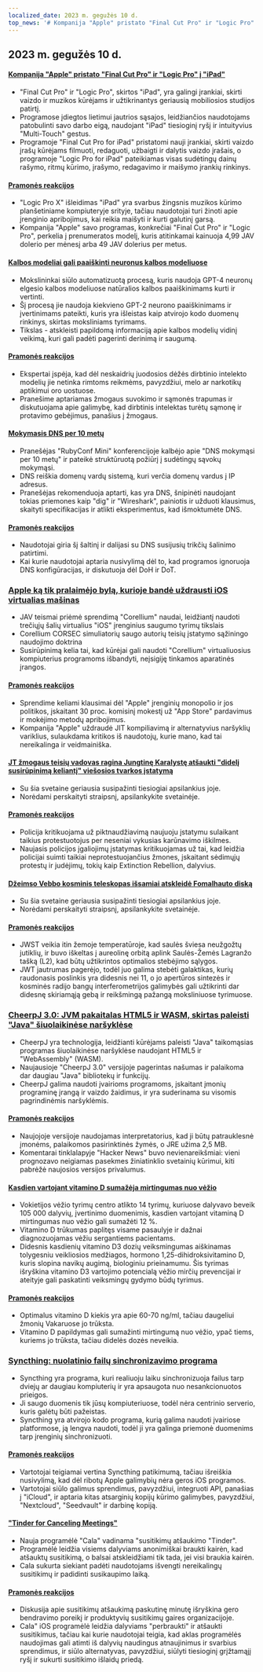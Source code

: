 ```yaml
---
localized_date: 2023 m. gegužės 10 d.
top_news: '# Kompanija "Apple" pristato "Final Cut Pro" ir "Logic Pro" į "iPad"'
---
```




## 2023 m. gegužės 10 d.

#### [Kompanija "Apple" pristato "Final Cut Pro" ir "Logic Pro" į "iPad"](https://www.apple.com/newsroom/2023/05/apple-brings-final-cut-pro-and-logic-pro-to-ipad/)

- "Final Cut Pro" ir "Logic Pro", skirtos "iPad", yra galingi įrankiai, skirti vaizdo ir muzikos kūrėjams ir užtikrinantys geriausią mobiliosios studijos patirtį.
- Programose įdiegtos lietimui jautrios sąsajos, leidžiančios naudotojams patobulinti savo darbo eigą, naudojant "iPad" tiesioginį ryšį ir intuityvius "Multi-Touch" gestus.
- Programoje "Final Cut Pro for iPad" pristatomi nauji įrankiai, skirti vaizdo įrašų kūrėjams filmuoti, redaguoti, užbaigti ir dalytis vaizdo įrašais, o programoje "Logic Pro for iPad" pateikiamas visas sudėtingų dainų rašymo, ritmų kūrimo, įrašymo, redagavimo ir maišymo įrankių rinkinys.

#### [Pramonės reakcijos](http://news.ycombinator.com/item?id=35873732)

- "Logic Pro X" išleidimas "iPad" yra svarbus žingsnis muzikos kūrimo planšetiniame kompiuteryje srityje, tačiau naudotojai turi žinoti apie įrenginio apribojimus, kai reikia maišyti ir kurti galutinį garsą.
- Kompanija "Apple" savo programas, konkrečiai "Final Cut Pro" ir "Logic Pro", perkelia į prenumeratos modelį, kuris atitinkamai kainuoja 4,99 JAV dolerio per mėnesį arba 49 JAV dolerius per metus.

#### [Kalbos modeliai gali paaiškinti neuronus kalbos modeliuose](https://openai.com/research/language-models-can-explain-neurons-in-language-models)

- Mokslininkai siūlo automatizuotą procesą, kuris naudoja GPT-4 neuronų elgesio kalbos modeliuose natūralios kalbos paaiškinimams kurti ir vertinti.
- Šį procesą jie naudoja kiekvieno GPT-2 neurono paaiškinimams ir įvertinimams pateikti, kuris yra išleistas kaip atvirojo kodo duomenų rinkinys, skirtas moksliniams tyrimams.
- Tikslas - atskleisti papildomą informaciją apie kalbos modelių vidinį veikimą, kuri gali padėti pagerinti derinimą ir saugumą.

#### [Pramonės reakcijos](http://news.ycombinator.com/item?id=35877402)

- Ekspertai įspėja, kad dėl neskaidrių juodosios dėžės dirbtinio intelekto modelių jie netinka rimtoms reikmėms, pavyzdžiui, melo ar narkotikų aptikimui oro uostuose.
- Pranešime aptariamas žmogaus suvokimo ir sąmonės trapumas ir diskutuojama apie galimybę, kad dirbtinis intelektas turėtų sąmonę ir protavimo gebėjimus, panašius į žmogaus.

#### [Mokymasis DNS per 10 metų](https://jvns.ca/blog/2023/05/08/new-talk-learning-dns-in-10-years/)

- Pranešėjas "RubyConf Mini" konferencijoje kalbėjo apie "DNS mokymąsi per 10 metų" ir pateikė struktūruotą požiūrį į sudėtingų sąvokų mokymąsi.
- DNS reiškia domenų vardų sistemą, kuri verčia domenų vardus į IP adresus.
- Pranešėjas rekomenduoja aptarti, kas yra DNS, šnipinėti naudojant tokias priemones kaip "dig" ir "Wireshark", painiotis ir užduoti klausimus, skaityti specifikacijas ir atlikti eksperimentus, kad išmoktumėte DNS.

#### [Pramonės reakcijos](http://news.ycombinator.com/item?id=35870654)

- Naudotojai giria šį šaltinį ir dalijasi su DNS susijusių trikčių šalinimo patirtimi.
- Kai kurie naudotojai aptaria nusivylimą dėl to, kad programos ignoruoja DNS konfigūracijas, ir diskutuoja dėl DoH ir DoT.

### [Apple ką tik pralaimėjo bylą, kurioje bandė uždrausti iOS virtualias mašinas](https://www.techradar.com/news/apple-just-lost-its-lawsuit-trying-to-ban-ios-virtual-machines)

- JAV teismai priėmė sprendimą "Corellium" naudai, leidžiantį naudoti trečiųjų šalių virtualius "iOS" įrenginius saugumo tyrimų tikslais
- Corellium CORSEC simuliatorių saugo autorių teisių įstatymo sąžiningo naudojimo doktrina
- Susirūpinimą kelia tai, kad kūrėjai gali naudoti "Corellium" virtualiuosius kompiuterius programoms išbandyti, neįsigiję tinkamos aparatinės įrangos.

#### [Pramonės reakcijos](http://news.ycombinator.com/item?id=35880466)

- Sprendime keliami klausimai dėl "Apple" įrenginių monopolio ir jos politikos, įskaitant 30 proc. komisinį mokestį už "App Store" pardavimus ir mokėjimo metodų apribojimus.
- Kompanija "Apple" uždraudė JIT kompiliavimą ir alternatyvius naršyklių variklius, sulaukdama kritikos iš naudotojų, kurie mano, kad tai nereikalinga ir veidmainiška.

#### [JT žmogaus teisių vadovas ragina Jungtinę Karalystę atšaukti "didelį susirūpinimą keliantį" viešosios tvarkos įstatymą](https://www.ohchr.org/en/press-releases/2023/04/un-human-rights-chief-urges-uk-reverse-deeply-troubling-public-order-bill)

- Su šia svetaine geriausia susipažinti tiesiogiai apsilankius joje.
- Norėdami perskaityti straipsnį, apsilankykite svetainėje.

#### [Pramonės reakcijos](http://news.ycombinator.com/item?id=35871394)

- Policija kritikuojama už piktnaudžiavimą naujuoju įstatymu sulaikant taikius protestuotojus per neseniai vykusias karūnavimo iškilmes.
- Naujasis policijos įgaliojimų įstatymas kritikuojamas už tai, kad leidžia policijai suimti taikiai neprotestuojančius žmones, įskaitant sėdimųjų protestų ir judėjimų, tokių kaip Extinction Rebellion, dalyvius.

#### [Džeimso Vebbo kosminis teleskopas išsamiai atskleidė Fomalhauto diską](https://skyandtelescope.org/astronomy-news/the-james-webb-space-telescope-reveals-fomalhauts-disk-in-unprecedented-detail/)

- Su šia svetaine geriausia susipažinti tiesiogiai apsilankius joje.
- Norėdami perskaityti straipsnį, apsilankykite svetainėje.

#### [Pramonės reakcijos](http://news.ycombinator.com/item?id=35874704)

- JWST veikia itin žemoje temperatūroje, kad saulės šviesa neužgožtų jutiklių, ir buvo iškeltas į aureolinę orbitą aplink Saulės-Žemės Lagranžo tašką (L2), kad būtų užtikrintos optimalios stebėjimo sąlygos.
- JWT jautrumas pagerėjo, todėl juo galima stebėti galaktikas, kurių raudonasis poslinkis yra didesnis nei 11, o jo apertūros sintezės ir kosminės radijo bangų interferometrijos galimybės gali užtikrinti dar didesnę skiriamąją gebą ir reikšmingą pažangą moksliniuose tyrimuose.

### [CheerpJ 3.0: JVM pakaitalas HTML5 ir WASM, skirtas paleisti "Java" šiuolaikinėse naršyklėse](https://leaningtech.com/announcing-cheerpj-3-0-a-jvm-replacement-in-html5-and-webassembly-to-run-java-applications-and-applets-on-modern-browsers/)

- CheerpJ yra technologija, leidžianti kūrėjams paleisti "Java" taikomąsias programas šiuolaikinėse naršyklėse naudojant HTML5 ir "WebAssembly" (WASM).
- Naujausioje "CheerpJ 3.0" versijoje pagerintas našumas ir palaikoma dar daugiau "Java" bibliotekų ir funkcijų.
- CheerpJ galima naudoti įvairioms programoms, įskaitant įmonių programinę įrangą ir vaizdo žaidimus, ir yra suderinama su visomis pagrindinėmis naršyklėmis.

#### [Pramonės reakcijos](http://news.ycombinator.com/item?id=35873552)

- Naujojoje versijoje naudojamas interpretatorius, kad ji būtų patrauklesnė įmonėms, palaikomos pasirinktinės žymės, o JRE užima 2,5 MB.
- Komentarai tinklalapyje "Hacker News" buvo nevienareikšmiai: vieni prognozavo neigiamas pasekmes žiniatinklio svetainių kūrimui, kiti pabrėžė naujosios versijos privalumus.

#### [Kasdien vartojant vitamino D sumažėja mirtingumas nuo vėžio](https://www.dkfz.de/en/presse/pressemitteilungen/2023/dkfz-pm-23-27-Reduced-cancer-mortality-with-daily-vitamin-D-intake.php)

- Vokietijos vėžio tyrimų centro atlikto 14 tyrimų, kuriuose dalyvavo beveik 105 000 dalyvių, įvertinimo duomenimis, kasdien vartojant vitaminą D mirtingumas nuo vėžio gali sumažėti 12 %.
- Vitamino D trūkumas paplitęs visame pasaulyje ir dažnai diagnozuojamas vėžiu sergantiems pacientams.
- Didesnis kasdienių vitamino D3 dozių veiksmingumas aiškinamas tolygesniu veikliosios medžiagos, hormono 1,25-dihidroksivitamino D, kuris slopina navikų augimą, biologiniu prieinamumu. Šis tyrimas išryškina vitamino D3 vartojimo potencialą vėžio mirčių prevencijai ir ateityje gali paskatinti veiksmingų gydymo būdų tyrimus.

#### [Pramonės reakcijos](http://news.ycombinator.com/item?id=35876062)

- Optimalus vitamino D kiekis yra apie 60-70 ng/ml, tačiau daugeliui žmonių Vakaruose jo trūksta.
- Vitamino D papildymas gali sumažinti mirtingumą nuo vėžio, ypač tiems, kuriems jo trūksta, tačiau didelės dozės neveikia.

### [Syncthing: nuolatinio failų sinchronizavimo programa](https://syncthing.net/)

- Syncthing yra programa, kuri realiuoju laiku sinchronizuoja failus tarp dviejų ar daugiau kompiuterių ir yra apsaugota nuo nesankcionuotos prieigos.
- Ji saugo duomenis tik jūsų kompiuteriuose, todėl nėra centrinio serverio, kuris galėtų būti pažeistas.
- Syncthing yra atvirojo kodo programa, kurią galima naudoti įvairiose platformose, ją lengva naudoti, todėl ji yra galinga priemonė duomenims tarp įrenginių sinchronizuoti.

#### [Pramonės reakcijos](http://news.ycombinator.com/item?id=35879039)

- Vartotojai teigiamai vertina Syncthing patikimumą, tačiau išreiškia nusivylimą, kad dėl ribotų Apple galimybių nėra geros iOS programos.
- Vartotojai siūlo galimus sprendimus, pavyzdžiui, integruoti API, panašias į "iCloud", ir aptaria kitas atsarginių kopijų kūrimo galimybes, pavyzdžiui, "Nextcloud", "Seedvault" ir darbinę kopiją.

#### ["Tinder for Canceling Meetings"](https://meetcala.com/)

- Nauja programėlė "Cala" vadinama "susitikimų atšaukimo "Tinder".
- Programėlė leidžia visiems dalyviams anonimiškai braukti kairėn, kad atšauktų susitikimą, o balsai atskleidžiami tik tada, jei visi braukia kairėn.
- Cala sukurta siekiant padėti naudotojams išvengti nereikalingų susitikimų ir padidinti susikaupimo laiką.

#### [Pramonės reakcijos](http://news.ycombinator.com/item?id=35868685)

- Diskusija apie susitikimų atšaukimą paskutinę minutę išryškina gero bendravimo poreikį ir produktyvių susitikimų gaires organizacijoje.
- Cala" iOS programėlė leidžia dalyviams "perbraukti" ir atšaukti susitikimus, tačiau kai kurie naudotojai teigia, kad aklas programėlės naudojimas gali atimti iš dalyvių naudingus atnaujinimus ir svarbius sprendimus, ir siūlo alternatyvas, pavyzdžiui, siūlyti tiesioginį grįžtamąjį ryšį ir sukurti susitikimo išlaidų priedą.

</Steps>
